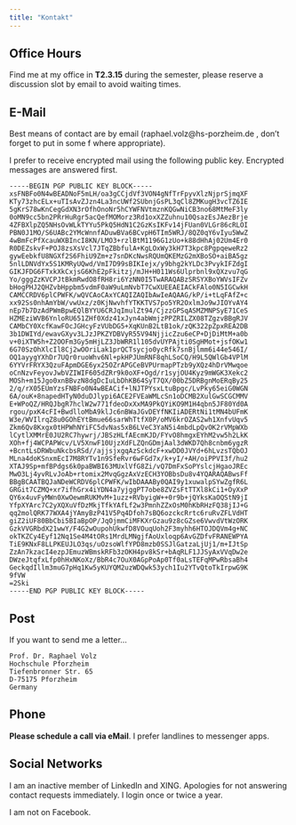 ```yaml
---
title: "Kontakt"
---
```


## Office Hours

Find me at my office in **T2.3.15**  during the semester, please reserve a discussion slot by email to avoid waiting times.

## E-Mail

Best means of contact are by email (raphael.volz@hs-porzheim.de , don't forget to put in some f where appropriate).

I prefer to receive encrypted mail using the following public key. Encrypted messages are answered first.

```
-----BEGIN PGP PUBLIC KEY BLOCK-----
xsFNBFo0N4wBEADNoF5mLH/oa3gCCjdVf3VON4gNfTrFpyvXlzNjprSjmqXF
KTy73zhcELx+uTIsAvZJzn4La3ncUWf2SUbnjGsPL3qCl8ZMKugH3vcTZ6IE
5gKrS78wKnCegGdXN3rOfhOnoNr5hCYWFNVtmznKQGwNiCB3no68MtMeF3ly
0oMN9cc5bn2PRrHuRgr5acQefMOMorz3Rd1oxXZZuhnu10QsazEsJAezBrje
4ZFBXlpZQ5NHsOvWLkTYYu5PkQ5HdN1C2GzKsIKFv14jFUan0VLGr86cRLOI
PBN0J1MO/S6UABc2YMcWnnfADuwBVa6BCvpH6TIm5WRJ/8QZ0qY6vIyu5WwZ
4wBmFcPfXcauWXBIncI8KN/LMO3+rzlBtM1196G1zUo+k88dHhAj02Um4Er0
R0DEZskvF+POJ8zsXsVcl7JTqZBbfulA+KgLOxWy3kH7T3kpc8PgpqeweRz2
gywEebkfU8NGXf2S6FhiU9Zm+z7snDKcNwsRQUmQKEMzG2mXBoSO+aiBA5gz
5nlLDNVdYx5S1KMRyUQwd/VmI7D99sBIKIejx/y9bhg2kYLDc3PvykIFZdgI
GIKJFDG6FTxkXkCxjsG6KhE2pFkitzj/mJH+H011Ws6Ulprbnl9xQXzvu7qG
Yo/gggZzKVCPJtBkmRwdO8fRH8ri6YzNN0I5TwARAQABzSRSYXBoYWVsIFZv
bHogPHJ2QHZvbHppbm5vdmF0aW9uLmNvbT7CwXUEEAEIACkFAlo0N5IGCwkH
CAMCCRDV6plCPWFK/wQVCAoCAxYCAQIZAQIbAwIeAQAAG/kP/i+tLqFAfZ+c
xx92Ss0nhAmYbW/vwUxz/z0KjNwvhfYTKKTVS7po5YR2OxlmJo9wJIOYvAY4
nEp7b7DzAdPWmBpwEQlBYYU6CRJqImulZt94/CjzzGPSqASMZMNPSyE71CeS
HZMEziWVB6YnloRU651ZHf0Xdz41xJyn4abWmjzPPZRILZX08TZgzvBBgRJV
CAMbCY0XcfKawFOcJGHcyFzVUbDG5+XqKUnB2LtB1ok/zQK322pZpxREA2DB
3b1DWIYd/ewavGXyv3LJzJPKZYDBVyR55V94NjjicZzu6eCP+DjDiMtM+a0b
v+0iXTW5h+Z2OOFm3Gy5mHjLZ3JbWRR1l105dvUYPAjti0SgHMot+jsfOKw1
6G70SzOhXlcIl8Cj2wOOriLak1prQCTsycjo0ycRfk7snBjlmm6i44e546I/
OQ1ayygYXhDr7UQr0ruoWhv6Nl+pkHPJUmRNF8qhLSoCQ/H9L5QWlGb4VPlM
6YYVrFRYX3QzuFApmDGE6yx25OZrAPGCeBVPUrmapPTzb9yXQz4hDrVMwqoe
oCnNzvFeyovJwbVZIWIF605dZRr9k0oXF+Ogd/r1syjOU4Kyz9mWGK3Xekc2
MOSh+m15Jgo0xnBBvzN8dgDcIuLbDhKB64SyT7QX/00bZ5DRBgnMoERqBy25
2/q/rX05EUmYzsFNBFo0N4wBEACif+lNJTPYsxLtuBpgc/LvPky65eiG0WGN
6A/ouK+8napedHTyN0duDJlypi6ACE2FVEaWMLcSn1oDCMB2XulGwSCGCMMV
E+WPoQZ/HRQJbgR7hclW2w771fdeoDxXxMA9PkQYiKO9M1H4qbn5JF80Yd0A
rgou/pxK4cFI+BwdlloMbA9klJc6nBWaJGvDEYfNKIiADERtNi1tMN4bUFmK
W3e/WVIlrqZ8u0GOhEYtBmue66sarWhTtfX0P/oMV6krOZAS2wh1XnfvUqv5
Zkm6Qv8Kxgx0tHPWhNYiFC5dvNas5xB6LVeC3YaN5i4mbdLpQvOK2rVMpWXb
lCytlXMMrE0JU2RC7hywrj/JBSzHLfAEcmKJD/FYvO8hmgxEYhM2vw5h2LkK
XOh+fj4WCPAPWcv/LV5XnwF10UjzXdFLZQnGDmjAal3dWKD7Qh8cnbm6ygzR
+BcntLsDRWbuNkcbsRSd//ajjsjxgqAzSckdcF+xwDD0JVYd+6hLvzsTQbOJ
MLna4doKSnxmEcI7M8RYTv1n9SfeRvr6wFGd7x/k+yI/+AH/oiPPVI3f/hu2
XTAJ9Sp+mfBPdgs6k0paBWBI63MUxlVfG8Zi/vQ7DmFxSoPYslcjHgaoJREc
MwO3Lj4yvRLvJoAb+rtomix2MvqGgzAxVzECH3YOBbsDu8v4YQARAQABwsFf
BBgBCAATBQJaNDeWCRDV6plCPWFK/wIbDAAABy0QAI9y1xuwalpSYwZgfR6L
GRGit7CZMQ+xr7ifhGrx4iYDN4a7yjggPT7obe8ZVZsFtTTXl8kCi1+OyXxP
QY6x4uvFyMWn0XwOewmRUKMvM+1uzz+RVbyigW++0r9b+jQYksKaOQStN9jI
YfpXYArc7C2yXQXuVfDzMkjTfkYAfLf2w3PmnhZZxOsM0hKbRHzFQ38jIJ+G
qq2molQRK77WXA4jYAmyBzP41V5Pq4Dfoh7sBQ6ozckcRrtc6ruRvZFLVdHT
giZ2iUF80BbCbi5BIaBpOP/JqOjmmCiMFKXrGzau9z8cGZse6VwvdVtWzORK
GzkVVGRbdX21wwY/F4G2wOupohUkwfD8VOuqUoh2F3myhh6HTOJDQVm4g+NC
okTKZCy4Eyf12Nq1Se4M4tORs1MrdLMNgjfAoUxloqp6AvGZDfvFRANEWPYA
TiE9KNxF8LLPKEUJLO3qs/uOzsoWlfYPD8mzb0SSJlGatzaLjUj1/m+IJtSp
ZzAn7kzacI4ezpJEmuzWBmskRFb3zOKH4pv8kSr+bAqRLF1JJSyAxVVqDw2e
DWzeJtqfxLfp0hHxNKoXz/BbR4c7OuX0AGpPoAp0Tf0aLsTEFqMPwRbsaBh4
GeckqdIllm3muG7pHq1Kw5yKUYQM2uzWDQwk53ych1Iu2YTvQtoTkIrpwG9K
9fVW
=2Ski
-----END PGP PUBLIC KEY BLOCK-----
```


## Post

If you want to send me a letter...

``` 
Prof. Dr. Raphael Volz
Hochschule Pforzheim
Tiefenbronner Str. 65
D-75175 Pforzheim
Germany
``` 

## Phone

**Please schedule a call via eMail**. I prefer landlines to  messenger apps.

## Social Networks

I am an inactive member of LinkedIn and XING. Apologies for not answering contact requests immediately. I login once or twice a year.

I am not on Facebook.